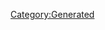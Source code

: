 {{Database/Costume/CostumeInfo
 |ID=75
 |DivaId=4
 |PrismCostumeId=15
 |Enabled=2
 |SkillId=24
 |EODICFLJAKO=False
 |AGBPBDODKBK=1
 |HMCOGDICFNB=1
 |LevelMax=4
 |HGBJODBCJDA=4
 |EGLDFPILJLG=0
 |GLEEPAFMPLO=False
 |IIELLEPEEFH=3370
}}
[[Category:Generated]]
